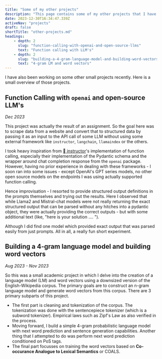 ```yaml
---
title: "Some of my other projects"
description: "This page contains some of my other projects that I have worked on till now"
date: 2023-12-30T16:34:47.339Z
activeNav: "projects"
draft: false
shortTitle: "other-projects.md"
headings:
    - depth: 2
      slug: "function-calling-with-openai-and-open-source-llms"
      text: "Function calling with LLM's"
    - depth: 2
      slug: "building-a-4-gram-language-model-and-building-word-vectors"
      text: "4-gram LM and word vectors"
---
```



I have also been working on some other small projects recently. Here is a small
overview of those projects.

## Function Calling with `openai` and open-source LLM's

_Dec 2023_

<GithubLink githubURL="https://github.com/Roudranil/function-calling-with-openai-and-oss-llm" />

This project was actually the result of an assignment. So the goal here was to
scrape data from a website and convert that to structured data by passing it as
an input to the API call of some LLM without using some external framework like
`instructor`, `langchain`, `llamaindex` or the others.

I took heavy inspiration from [ instructor](https://github.com/jxnl/instructor)'s implementation of function calling, especially
their implementation of the Pydantic schema and the wrapper around chat
completion response from the `openai` package. However, having no prior
experience in dealing with these frameworks - I soon ran into some issues -
except OpenAI's GPT series models, no other open source models on the endpoints
I was using actually supported function calling.

Hence improvisation - I resorted to provide structured output definitions in the
prompts themselves and trying out the results. Here I observed that while Llama2
and Mistral-chat models were not really returning the exact structured output
that can be parsed without any hitches into a pydantic object, they were
actually providing the correct outputs - but with some additional text (like,
"here is your solution .... ").

Although I did find one model which provided exact output that was parsed easily
from just prompts. All in all, a really fun short experiment.

## Building a 4-gram language model and building word vectors

_Aug 2023 - Nov 2023_

<GithubLink githubURL="https://github.com/Roudranil/n-gram-lm-and-word-vectors" />

So this was a small academic project in which I delve into the creation of a language model (LM)
and word vectors using a downsized version of the English-Wikipedia corpus. The primary goals are
to construct an n-gram language model and generate word vectors from this corpus. There are 3 primary
subparts of this project.

-   The first part is cleaning and tokenization of the corpus. The tokenization was
    done with the sentencepiece tokenizer (which is a subword tokenizer). Empirical laws such as Zipf's
    Law as also verified in the process.
-   Moving forward, I build a simple 4-gram probabilistic language model with next
    word prediction and sentence generation capabilities. Another thing that I
    attempted to do was perform next word prediction conditioned on PoS tags.
-   The final part focusses on training the word vectors based on **Co-occurance
    Analogue to Lexical Semantics** or COALS.
